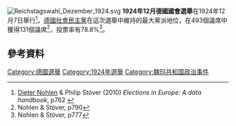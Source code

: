 [[File:Reichstagswahl_Dezember_1924.svg|thumb]]
'''1924年12月德國國會選舉'''在1924年12月7日舉行<ref name=NS>[[Dieter_Nohlen|Dieter Nohlen]] & Philip Stöver (2010) ''Elections in Europe: A data handbook'', p762 {{ISBN|978-3-8329-5609-7}}</ref>。[[德國社會民主黨|德國社會民主黨]]在這次選舉中維持的最大黨派地位，在493個議席中獲得131個議席<ref>Nohlen & Stöver, p790</ref>，投票率有78.8%<ref>Nohlen & Stöver, p777</ref>。
==參考資料==
{{reflist}}
{{German elections}}
[[Category:德國選舉|Category:德國選舉]]
[[Category:1924年選舉|Category:1924年選舉]]
[[Category:魏玛共和国政治事件|Category:魏玛共和国政治事件]]